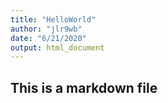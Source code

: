```yaml
---
title: "HelloWorld"
author: "jlr9wb"
date: "6/21/2020"
output: html_document
---
```

## This is a markdown file